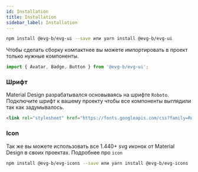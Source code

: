 ```yaml
---
id: Installation
title: Installation
sidebar_label: Installation
---
```




```sh
npm install @evg-b/evg-ui --save или yarn install @evg-b/evg-ui
```

Чтобы сделать сборку компактнее вы можете импортировать в проект только нужные компоненты.
```jsx
import { Avatar, Badge, Button } from '@evg-b/evg-ui';
```


### Шрифт

Material Design разрабатывался основываясь на шрифте `Roboto`.
Подключите шрифт к вашему проекту чтобы все компоненты выглядили так как задумывалось. 

```html
<link rel="stylesheet" href="https://fonts.googleapis.com/css?family=Roboto:300,400,500,600,700" />
```

### Icon

Так же вы можете использовать все 1.440+ svg иконок от Material Design в своих проектах.
Подробнее про `icon`

```sh
npm install @evg-b/evg-icons --save или yarn install @evg-b/evg-icons
```